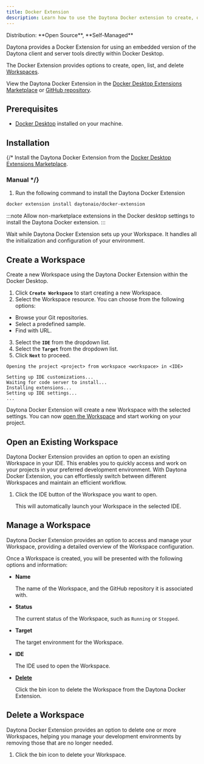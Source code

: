 ```yaml
---
title: Docker Extension
description: Learn how to use the Daytona Docker extension to create, open, list, and delete Workspaces.
---
```



<Label>
  Distribution: **Open Source**, **Self-Managed**
</Label>

Daytona provides a Docker Extension for using an embedded version of the Daytona client and server tools directly within Docker Desktop.

The Docker Extension provides options to create, open, list, and delete [Workspaces](/docs/en/usage/workspaces).

View the Daytona Docker Extension in the [Docker Desktop Extensions Marketplace](https://open.docker.com/extensions/marketplace?extensionId=daytonaio/docker-extension&tag=0.44.0) or [GitHub repository](https://open.docker.com/extensions/marketplace?extensionId=daytonaio/docker-extension&tag=0.44.0).

## Prerequisites

- [Docker Desktop](https://www.docker.com/products/docker-desktop) installed on your machine.

## Installation

{/* Install the Daytona Docker Extension from the [Docker Desktop Extensions Marketplace](https://open.docker.com/extensions/marketplace?extensionId=daytonaio/docker-extension&tag=0.44.0).

### Manual */}

1. Run the following command to install the Daytona Docker Extension

```sh
docker extension install daytonaio/docker-extension
```

:::note
Allow non-marketplace extensions in the Docker desktop settings to install the Daytona Docker extension.
:::

Wait while Daytona Docker Extension sets up your Workspace. It handles all the initialization and configuration of your environment.

## Create a Workspace

Create a new Workspace using the Daytona Docker Extension within the Docker Desktop.

1. Click **`Create Workspace`** to start creating a new Workspace.
2. Select the Workspace resource. You can choose from the following options:

- Browse your Git repositories.
- Select a predefined sample.
- Find with URL.

3. Select the **`IDE`** from the dropdown list.
4. Select the **`Target`** from the dropdown list.
5. Click **`Next`** to proceed.

```text
Opening the project <project> from workspace <workspace> in <IDE>

Setting up IDE customizations...
Waiting for code server to install...
Installing extensions...
Setting up IDE settings...
...
```

Daytona Docker Extension will create a new Workspace with the selected settings. You can now [open the Workspace](#open-an-existing-workspace) and start working on your project.

## Open an Existing Workspace

Daytona Docker Extension provides an option to open an existing Workspace in your IDE. This enables you to quickly access and work on your projects in your preferred development environment. With Daytona Docker Extension, you can effortlessly switch between different Workspaces and maintain an efficient workflow.

1. Click the IDE button of the Workspace you want to open.

    This will automatically launch your Workspace in the selected IDE.

## Manage a Workspace

Daytona Docker Extension provides an option to access and manage your Workspace, providing a detailed overview of the Workspace configuration.

Once a Workspace is created, you will be presented with the following options and information:

- **Name**

    The name of the Workspace, and the GitHub repository it is associated with.

- **Status**

    The current status of the Workspace, such as `Running` or `Stopped`.

- **Target**

    The target environment for the Workspace.

- **IDE**

    The IDE used to open the Workspace.

- [**Delete**](#delete-a-workspace)

    Click the bin icon to delete the Workspace from the Daytona Docker Extension.

## Delete a Workspace

Daytona Docker Extension provides an option to delete one or more Workspaces, helping you manage your development environments by removing those that are no longer needed.

1. Click the bin icon to delete your Workspace.
